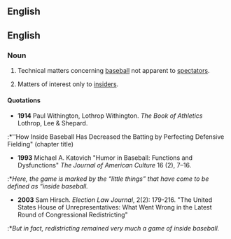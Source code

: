 ==English==

==English==
===Noun===
{{en-noun|sg=[[inside]] [[baseball]]|-}}

#{{idiom|American|sports}} Technical matters concerning [[baseball]] not apparent to [[spectator]]s.
#{{idiom|American}} Matters of interest only to [[insider]]s.

====Quotations====
*'''1914''' Paul Withington, Lothrop Withington. ''The Book of Athletics'' Lothrop, Lee & Shepard.
:*''How Inside Baseball Has Decreased the Batting by Perfecting Defensive Fielding" (chapter title)

*'''1993''' Michael A. Katovich "Humor in Baseball: Functions and Dysfunctions" ''The Journal of American Culture'' 16 (2), 7–16. 
:*''Here, the game is marked by the “little things” that have come to be defined as “inside baseball.''

*'''2003''' Sam Hirsch. ''Election Law Journal'', 2(2): 179-216. "The United States House of Unrepresentatives: What Went Wrong in the Latest Round of Congressional Redistricting"
:*''But in fact, redistricting remained very much a game of inside baseball.''